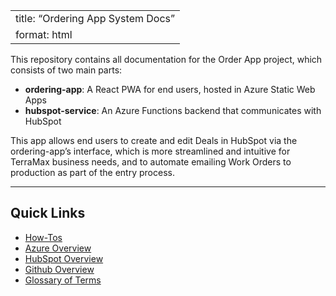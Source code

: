 <!-- To regenerate the Markdown version of this file, enter in the terminal:
    quarto render index.qmd 
-->

---
title: "Ordering App System Docs"
format: html
---

This repository contains all documentation for the Order App project, which consists of two main parts:

- **ordering-app**: A React PWA for end users, hosted in Azure Static Web Apps
- **hubspot-service**: An Azure Functions backend that communicates with HubSpot

This app allows end users to create and edit Deals in HubSpot via the ordering-app's interface, which is more streamlined and intuitive for TerraMax business needs, and to automate emailing Work Orders to production as part of the entry process.

---

## Quick Links

- [How-Tos](how-to/how-to-contents.html)
- [Azure Overview](architecture/azure/azure-overview.html)
- [HubSpot Overview](architecture/hubspot/hubspot-overview.html)
- [Github Overview](architecture/github/github-account.html)
- [Glossary of Terms](reference/glossary.html)



